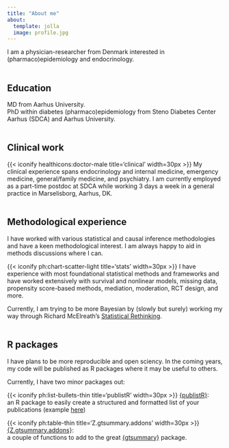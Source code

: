 ```yaml
---
title: "About me"
about:
  template: jolla
  image: profile.jpg
---
```


I am a physician-researcher from Denmark interested in (pharmaco)epidemiology and endocrinology. 
\
\

## Education
  
MD from Aarhus University.   
PhD within diabetes (pharmaco)epidemiology from Steno Diabetes Center Aarhus (SDCA) and Aarhus University.
\
\

## Clinical work

{{< iconify healthicons:doctor-male title='clinical' width=30px >}}
My clinical experience spans endocrinology and internal medicine, emergency medicine, general/family medicine, and psychiatry.
I am currently employed as a part-time postdoc at SDCA while working 3 days a week in a general practice in Marselisborg, Aarhus, DK.
\
\

## Methodological experience

I have worked with various statistical and causal inference methodologies and have a keen methodological interest. I am always happy to aid in methods discussions where I can.

{{< iconify ph:chart-scatter-light title='stats' width=30px >}}
I have experience with most foundational statistical methods and frameworks and have worked extensively with survival and nonlinear models, missing data, propensity score-based methods, mediation, moderation, RCT design, and more.

Currently, I am trying to be more Bayesian by (slowly but surely) working my way through Richard McElreath's <a href="https://xcelab.net/rm/">Statistical Rethinking</a>.
\
\

## R packages

I have plans to be more reproducible and open sciency. In the coming years, my code will be published as R packages where it may be useful to others.

Currently, I have two minor packages out:

{{< iconify ph:list-bullets-thin title='publistR' width=30px >}}
<a href="https://github.com/zheer-kejlberg/publistR">{publistR}</a>:   
an R package to easily create a structured and formatted list of your publications (example <a href="https://zheer.dk/cv/publications.html">here</a>)

{{< iconify ph:table-thin title='Z.gtsummary.addons' width=30px >}}
<a href="https://github.com/zheer-kejlberg/Z.gtsummary.addons">{Z.gtsummary.addons}</a>:  
a couple of functions to add to the great <a href="https://www.danieldsjoberg.com/gtsummary/">{gtsummary}</a> package.